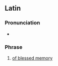==Latin==
===Pronunciation===
* {{la-IPA|beātae memoriae}}

===Phrase===
{{head|la|phrase|head=[[beātae]] [[memoriae]]}}

# [[of blessed memory]]